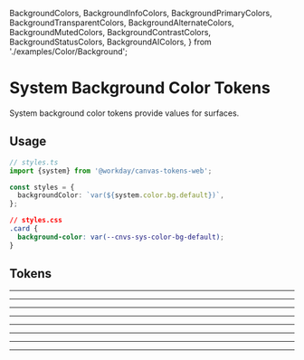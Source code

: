 
  BackgroundColors,
  BackgroundInfoColors,
  BackgroundPrimaryColors,
  BackgroundTransparentColors,
  BackgroundAlternateColors,
  BackgroundMutedColors,
  BackgroundContrastColors,
  BackgroundStatusColors,
  BackgroundAIColors,
} from './examples/Color/Background';

<Meta title="Docs/System Tokens/Color/Background" />

<Unstyled>

# System Background Color Tokens

System background color tokens provide values for surfaces.

## Usage

```ts
// styles.ts
import {system} from '@workday/canvas-tokens-web';

const styles = {
  backgroundColor: `var(${system.color.bg.default})`,
};
```

```css
// styles.css
.card {
  background-color: var(--cnvs-sys-color-bg-default);
}
```

## Tokens

<BackgroundColors />

---

<BackgroundTransparentColors />

---

<BackgroundAlternateColors />

---

<BackgroundMutedColors />

---

<BackgroundInfoColors />

---

<BackgroundPrimaryColors />

---

<BackgroundContrastColors />

---

<BackgroundStatusColors />

---

<BackgroundAIColors />

</Unstyled>
